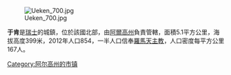 [[Image:Ueken_700.jpg|right]]

'''于肯'''是[[瑞士|瑞士]]的城鎮，位於該國北部，由[[阿爾高州|阿爾高州]]負責管轄，面積5.1平方公里，海拔高度399米，2012年人口854，一半人口信奉[[羅馬天主教|羅馬天主教]]，人口密度每平方公里167人。

{{Switzerland-geo-stub}}
[[Category:阿尔高州的市镇|Category:阿尔高州的市镇]]